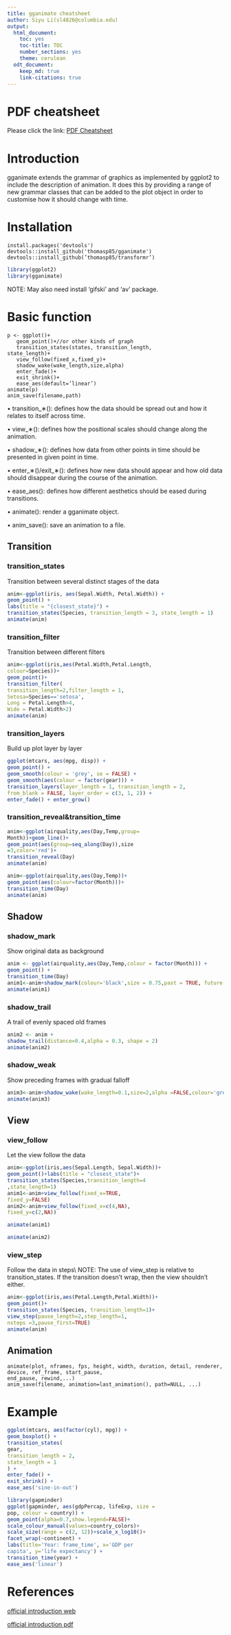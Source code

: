 ---
title: gganimate cheatsheet
author: Siyu Li(sl4826@columbia.edu)
output:
  html_document: 
    toc: yes
    toc-title: TOC
    number_sections: yes
    theme: cerulean
  odt_document:
    keep_md: true
    link-citations: true
---
# PDF cheatsheet
Please click the link:
<a href="https://github.com/lisiyu98/gganimate_cheatsheet/blob/main/gganimate_cheatsheat.pdf">PDF Cheatsheet</a>


# Introduction
gganimate extends the grammar of graphics as
implemented by ggplot2 to include the description of animation. It does this by providing a
range of new grammar classes that can be added
to the plot object in order to customise how it
should change with time.

# Installation
```
install.packages('devtools')
devtools::install_github('thomasp85/gganimate')
devtools::install_github(’thomasp85/transformr’)
```
```{r}
library(ggplot2)
library(gganimate)
```
NOTE: May also need install 'gifski' and 'av' package.

# Basic function
```
p <- ggplot()+
   geom_point()+//or other kinds of graph
   transition_states(states, transition_length,
state_length)+
   view_follow(fixed_x,fixed_y)+
   shadow_wake(wake_length,size,alpha)
   enter_fade()+
   exit_shrink()+
   ease_aes(default=’linear’)
animate(p)
anim_save(filename,path)
```
• transition_∗():
defines how the data should be spread out
and how it relates to itself across time.

• view_∗():
defines how the positional scales should
change along the animation.

• shadow_∗():
defines how data from other points in time
should be presented in given point in time.

• enter_∗()/exit_∗():
defines how new data should appear and
how old data should disappear during the
course of the animation.

• ease_aes():
defines how different aesthetics should be
eased during transitions.

• animate():
render a gganimate object.

• anim_save():
save an animation to a file.

## Transition
### transition_states
Transition between several distinct stages of the data
```{r waring=FALSE}
anim<-ggplot(iris, aes(Sepal.Width, Petal.Width)) +
geom_point() +
labs(title = "{closest_state}") +
transition_states(Species, transition_length = 3, state_length = 1)
animate(anim)
```

### transition_filter
Transition between different filters
```{r warning=FALSE}
anim<-ggplot(iris,aes(Petal.Width,Petal.Length,
colour=Species))+
geom_point()+
transition_filter(
transition_length=2,filter_length = 1,
Setosa=Species=='setosa',
Long = Petal.Length>4,
Wide = Petal.Width>2)
animate(anim)
```

### transition_layers
Build up plot layer by layer
```{r warning=FALSE}
ggplot(mtcars, aes(mpg, disp)) +
geom_point() +
geom_smooth(colour = 'grey', se = FALSE) +
geom_smooth(aes(colour = factor(gear))) +
transition_layers(layer_length = 1, transition_length = 2,
from_blank = FALSE, layer_order = c(3, 1, 2)) +
enter_fade() + enter_grow()
```

### transition_reveal&transition_time
```{r warning=FALSE}
anim<-ggplot(airquality,aes(Day,Temp,group=
Month))+geom_line()+
geom_point(aes(group=seq_along(Day)),size
=3,color='red')+
transition_reveal(Day)
animate(anim)
```
```{r warning=FALSE}
anim<-ggplot(airquality,aes(Day,Temp))+
geom_point(aes(colour=factor(Month)))+
transition_time(Day)
animate(anim)
```


## Shadow
### shadow_mark
Show original data as background
```{r}
anim <- ggplot(airquality,aes(Day,Temp,colour = factor(Month))) +
geom_point() +
transition_time(Day)
anim1<-anim+shadow_mark(colour='black',size = 0.75,past = TRUE, future = FALSE)
animate(anim1)
```

### shadow_trail
A trail of evenly spaced old frames
```{r}
anim2 <- anim +
shadow_trail(distance=0.4,alpha = 0.3, shape = 2)
animate(anim2)
```

### shadow_weak
Show preceding frames with gradual falloff
```{r}
anim3<-anim+shadow_wake(wake_length=0.1,size=2,alpha =FALSE,colour='grey92')
animate(anim3)
```

## View
### view_follow
Let the view follow the data
```{r}
anim<-ggplot(iris,aes(Sepal.Length, Sepal.Width))+
geom_point()+labs(title = "closest_state")+
transition_states(Species,transition_length=4
,state_length=1)
anim1<-anim+view_follow(fixed_x=TRUE,
fixed_y=FALSE)
anim2<-anim+view_follow(fixed_x=c(4,NA),
fixed_y=c(2,NA))
```


```{r}
animate(anim1)
```


```{r}
animate(anim2)
```

### view_step
Follow the data in steps\\
NOTE: The use of view_step is relative to transition_states. If the transition doesn’t wrap, then the view shouldn’t either.
```{r}
anim<-ggplot(iris,aes(Petal.Length,Petal.Width))+
geom_point()+
transition_states(Species, transition_length=1)+
view_step(pause_length=2,step_length=1,
nsteps =3,pause_first=TRUE)
animate(anim)
```

## Animation
```
animate(plot, nframes, fps, height, width, duration, detail, renderer, device, ref_frame, start_pause,
end_pause, rewind,...)
anim_save(filename, animation=last_animation(), path=NULL, ...)
```

# Example
```{r}
ggplot(mtcars, aes(factor(cyl), mpg)) +
geom_boxplot() +
transition_states(
gear,
transition_length = 2,
state_length = 1
) +
enter_fade() +
exit_shrink() +
ease_aes('sine-in-out')
```

```{r}
library(gapminder)
ggplot(gapminder, aes(gdpPercap, lifeExp, size =
pop, colour = country)) +
geom_point(alpha=0.7,show.legend=FALSE)+
scale_colour_manual(values=country_colors)+
scale_size(range = c(2, 12))+scale_x_log10()+
facet_wrap(~continent) +
labs(title='Year: frame_time', x='GDP per
capita', y='life expectancy') +
transition_time(year) +
ease_aes('linear')
```

# References
<a href="https://gganimate.com/">official introduction web</a> 

<a href="https://cran.r-project.org/web/packages/gganimate/gganimate.pdf">official introduction pdf</a>
